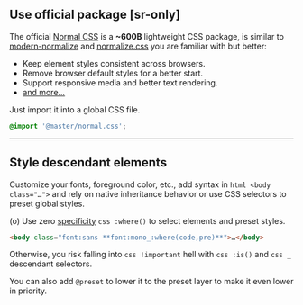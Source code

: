 ## Use official package [sr-only]
The official [Normal CSS](https://github.com/master-co/normal.css) is a **~600B** lightweight CSS package, is similar to [modern-normalize](https://github.com/sindresorhus/modern-normalize) and [normalize.css](https://github.com/necolas/normalize.css) you are familiar with but better:

- Keep element styles consistent across browsers.
- Remove browser default styles for a better start.
- Support responsive media and better text rendering.
- [and more...](/reference/normal-css#consistency)

Just import it into a global CSS file.
```css
@import '@master/normal.css';
```

---

## Style descendant elements
Customize your fonts, foreground color, etc., add syntax in `html <body class="…">` and rely on native inheritance behavior or use CSS selectors to preset global styles.

(o) Use zero [specificity](https://developer.mozilla.org/en-US/docs/Web/CSS/Specificity) `css :where()` to select elements and preset styles.
```html
<body class="font:sans **font:mono_:where(code,pre)**">…</body>
```
Otherwise, you risk falling into `css !important` hell with `css :is()` and `css _` descendant selectors.

You can also add `@preset` to lower it to the preset layer to make it even lower in priority.